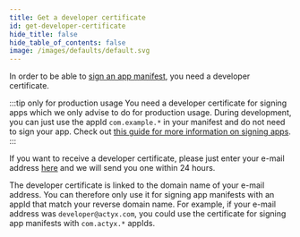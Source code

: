```yaml
---
title: Get a developer certificate
id: get-developer-certificate
hide_title: false
hide_table_of_contents: false
image: /images/defaults/default.svg
---
```


In order to be able to [sign an app manifest](../app-auth/sign-app-manifest.mdx), you need a developer certificate.

:::tip only for production usage
You need a developer certificate for signing apps which we only advise to do for production usage. During development, you can just use the appId `com.example.*` in your manifest and do not need to sign your app. Check out [this guide for more information on signing apps](../app-auth/sign-app-manifest.mdx).
:::

If you want to receive a developer certificate, please just enter your e-mail address [here](https://oliver454918.typeform.com/to/gqSIzIwm) and we will send you one within 24 hours.

The developer certificate is linked to the domain name of your e-mail address. You can therefore only use it for signing app manifests with an appId that match your reverse domain name. For example, if your e-mail address was `developer@actyx.com`, you could use the certificate for signing app manifests with `com.actyx.*` appIds.
